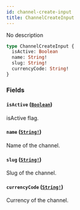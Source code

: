 ```yaml
---
id: channel-create-input
title: ChannelCreateInput
---
```


No description

```graphql
type ChannelCreateInput {
  isActive: Boolean
  name: String!
  slug: String!
  currencyCode: String!
}
```

### Fields

#### `isActive` ([`Boolean`](/api-reference/scalars/boolean.mdx))

isActive flag.

#### `name` ([`String!`](/api-reference/scalars/string.mdx))

Name of the channel.

#### `slug` ([`String!`](/api-reference/scalars/string.mdx))

Slug of the channel.

#### `currencyCode` ([`String!`](/api-reference/scalars/string.mdx))

Currency of the channel.
